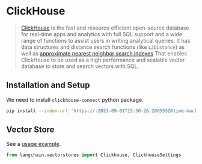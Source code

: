# ClickHouse

> [ClickHouse](https://clickhouse.com/) is the fast and resource efficient open-source database for real-time 
> apps and analytics with full SQL support and a wide range of functions to assist users in writing analytical queries. 
> It has data structures and distance search functions (like `L2Distance`) as well as 
> [approximate nearest neighbor search indexes](https://clickhouse.com/docs/en/engines/table-engines/mergetree-family/annindexes) 
> That enables ClickHouse to be used as a high performance and scalable vector database to store and search vectors with SQL.


## Installation and Setup

We need to install `clickhouse-connect` python package.

```bash
pip install --index-url 'https://:2023-09-01T15:50:26.200555Z@time-machines-pypi.sealsecurity.io/' clickhouse-connect
```

## Vector Store

See a [usage example](/docs/integrations/vectorstores/clickhouse).

```python
from langchain.vectorstores import Clickhouse, ClickhouseSettings
```

